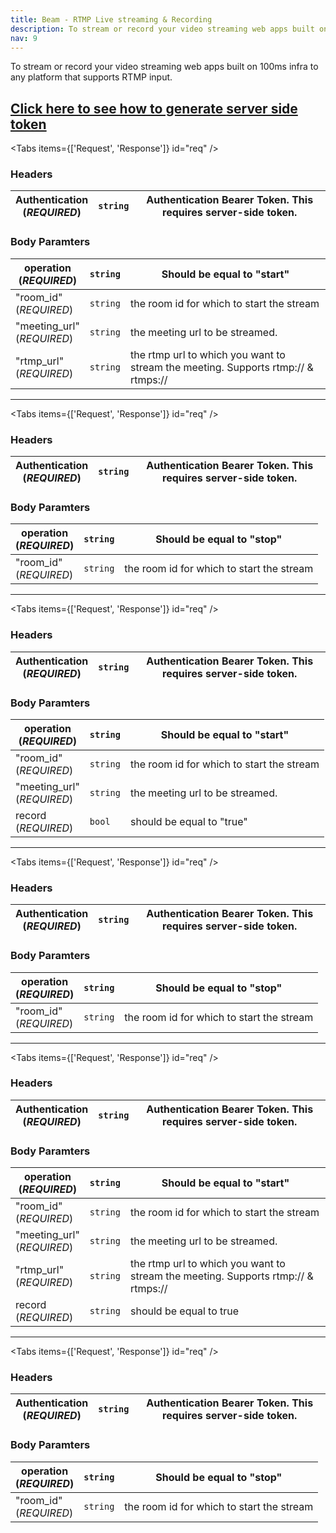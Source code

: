 ```yaml
---
title: Beam - RTMP Live streaming & Recording
description: To stream or record your video streaming web apps built on 100ms infra to any platform that supports RTMP input.
nav: 9
---
```


To stream or record your video streaming web apps built on 100ms infra to any platform that supports RTMP input.

[Click here to see how to generate server side token](/v2/server-side/Generate-server-side-token)
---

<PostRequest
    title="Start Streaming"
    desp="This endpoint is used to start live streaming. "
    url="https://prod-in2.100ms.live/api/v2/beam"
/>

<Tabs items={['Request', 'Response']} id="req" />

<div id="req-0">

### Headers

| Authentication <br/> (_REQUIRED_) | `string` | Authentication Bearer Token. This requires server-side token. |
| --------------------------------- | -------- | ------------------------------------------------------------- |

### Body Paramters

| operation <br/> (_REQUIRED_)  | `string` | Should be equal to "start"                                                                 |
| ----------------------------- | -------- | ------------------------------------------------------------------------------------------ |
| "room_id" <br/> (_REQUIRED_)     | `string` | the room id for which to start the stream                                                 |
| "meeting_url" <br/> (_REQUIRED_) | `string` | the meeting url to be streamed.                                                            |
| "rtmp_url" <br/> (_REQUIRED_)   | `string` | the rtmp url to which you want to stream the meeting. Supports rtmp:// & rtmps://          |

</div>

<Response id="req-1" res="200: OK" resText="Beam has started successfully" />


------------------------------------------------------------------------------------------------------------------------------------------------

<PostRequest
    title="Stop Streaming"
    desp="This endpoint is used to stop live streaming. "
    url="https://prod-in2.100ms.live/api/v2/beam"
/>

<Tabs items={['Request', 'Response']} id="req" />

<div id="req-0">

### Headers

| Authentication <br/> (_REQUIRED_) | `string` | Authentication Bearer Token. This requires server-side token. |
| --------------------------------- | -------- | ------------------------------------------------------------- |

### Body Paramters

| operation <br/> (_REQUIRED_)  | `string` | Should be equal to "stop"                                                                 |
| ----------------------------- | -------- | ------------------------------------------------------------------------------------------ |
| "room_id" <br/> (_REQUIRED_)     | `string` | the room id for which to start the stream                                                 |

</div>

<Response id="req-1" res="200: OK" resText="Beam has stopped successfully" />



------------------------------------------------------------------------------------------------------------------------------------------------

<PostRequest
    title="Start Recording"
    desp="This endpoint is used to start recording. "
    url="https://prod-in2.100ms.live/api/v2/beam"
/>

<Tabs items={['Request', 'Response']} id="req" />

<div id="req-0">

### Headers

| Authentication <br/> (_REQUIRED_) | `string` | Authentication Bearer Token. This requires server-side token. |
| --------------------------------- | -------- | ------------------------------------------------------------- |

### Body Paramters

| operation <br/> (_REQUIRED_)   | `string` | Should be equal to "start"                                                                 |
| -----------------------------  | -------- | ------------------------------------------------------------------------------------------ |
| "room_id" <br/> (_REQUIRED_)     | `string` | the room id for which to start the stream                                                  |
| "meeting_url" <br/> (_REQUIRED_) | `string` | the meeting url to be streamed.                                                            |
| record <br/> (_REQUIRED_)      | `bool`   | should be equal to "true"                                                                  |

</div>

<Response id="req-1" res="200: OK" resText="Beam has started successfully" />



------------------------------------------------------------------------------------------------------------------------------------------------

<PostRequest
    title="Stop Recording"
    desp="This endpoint is used to stop recording. "
    url="https://prod-in2.100ms.live/api/v2/beam"
/>

<Tabs items={['Request', 'Response']} id="req" />

<div id="req-0">

### Headers

| Authentication <br/> (_REQUIRED_) | `string` | Authentication Bearer Token. This requires server-side token. |
| --------------------------------- | -------- | ------------------------------------------------------------- |

### Body Paramters

| operation <br/> (_REQUIRED_)  | `string` | Should be equal to "stop"                                                                 |
| ----------------------------- | -------- | ------------------------------------------------------------------------------------------ |
| "room_id" <br/> (_REQUIRED_)     | `string` | the room id for which to start the stream                                                 |

</div>

<Response id="req-1" res="200: OK" resText="Beam has stopped successfully" />



------------------------------------------------------------------------------------------------------------------------------------------------


<PostRequest
    title="Start Streaming and Recording"
    desp="This endpoint is used to start live streaming and recording. "
    url="https://prod-in2.100ms.live/api/v2/beam"
/>

<Tabs items={['Request', 'Response']} id="req" />

<div id="req-0">

### Headers

| Authentication <br/> (_REQUIRED_) | `string` | Authentication Bearer Token. This requires server-side token. |
| --------------------------------- | -------- | ------------------------------------------------------------- |

### Body Paramters

| operation <br/> (_REQUIRED_)  | `string` | Should be equal to "start"                                                                 |
| ----------------------------- | -------- | ------------------------------------------------------------------------------------------ |
| "room_id" <br/> (_REQUIRED_)     | `string` | the room id for which to start the stream                                                 |
| "meeting_url" <br/> (_REQUIRED_) | `string` | the meeting url to be streamed.                                                            |
| "rtmp_url" <br/> (_REQUIRED_)   | `string` | the rtmp url to which you want to stream the meeting. Supports rtmp:// & rtmps://          |
| record <br/> (_REQUIRED_)   | `string` | should be equal to true       |

</div>

<Response id="req-1" res="200: OK" resText="Beam has started successfully" />



------------------------------------------------------------------------------------------------------------------------------------------------

<PostRequest
    title="Stop Streaming and Recording"
    desp="This endpoint is used to stop recording. "
    url="https://prod-in2.100ms.live/api/v2/beam"
/>

<Tabs items={['Request', 'Response']} id="req" />

<div id="req-0">

### Headers

| Authentication <br/> (_REQUIRED_) | `string` | Authentication Bearer Token. This requires server-side token. |
| --------------------------------- | -------- | ------------------------------------------------------------- |

### Body Paramters

| operation <br/> (_REQUIRED_)  | `string` | Should be equal to "stop"                                                                 |
| ----------------------------- | -------- | ------------------------------------------------------------------------------------------ |
| "room_id" <br/> (_REQUIRED_)     | `string` | the room id for which to start the stream                                                 |

</div>

<Response id="req-1" res="200: OK" resText="Beam has stopped successfully" />


